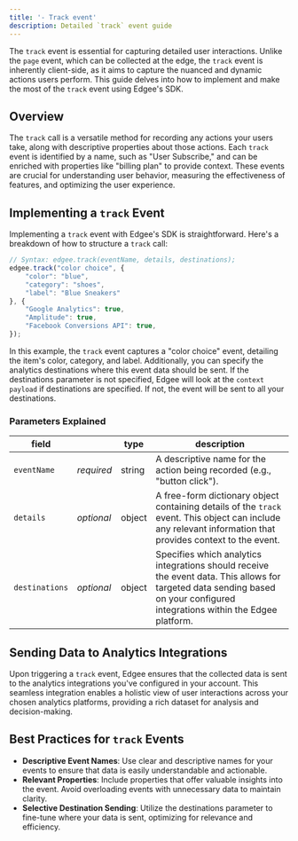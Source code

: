 ```yaml
---
title: '- Track event'
description: Detailed `track` event guide
---
```



The `track` event is essential for capturing detailed user interactions. Unlike the `page` event, which can be collected at the edge, 
the `track` event is inherently client-side, as it aims to capture the nuanced and dynamic actions users perform. 
This guide delves into how to implement and make the most of the `track` event using Edgee's SDK.

## Overview

The `track` call is a versatile method for recording any actions your users take, 
along with descriptive properties about those actions. Each `track` event is identified by a name, 
such as "User Subscribe," and can be enriched with properties like "billing plan" to provide context. 
These events are crucial for understanding user behavior, measuring the effectiveness of features, and optimizing the user experience.

## Implementing a `track` Event

Implementing a `track` event with Edgee's SDK is straightforward. Here's a breakdown of how to structure a `track` call:

```javascript
// Syntax: edgee.track(eventName, details, destinations);
edgee.track("color choice", {
    "color": "blue",
    "category": "shoes",
    "label": "Blue Sneakers"
}, {
    "Google Analytics": true,
    "Amplitude": true,
    "Facebook Conversions API": true,
});
```

In this example, the `track` event captures a "color choice" event, detailing the item's color, category, and label.
Additionally, you can specify the analytics destinations where this event data should be sent. If the destinations parameter is not 
specified, Edgee will look at the `context payload` if destinations are specified. If not, the event will be sent to all your destinations.

### Parameters Explained

field |    | type | description
--- | -- |--- | ---
`eventName` | _required_ | string | A descriptive name for the action being recorded (e.g., "button click").
`details` | _optional_ | object | A free-form dictionary object containing details of the `track` event. This object can include any relevant information that provides context to the event.
`destinations` | _optional_ | object | Specifies which analytics integrations should receive the event data. This allows for targeted data sending based on your configured integrations within the Edgee platform.

## Sending Data to Analytics Integrations

Upon triggering a `track` event, Edgee ensures that the collected data is sent to the analytics integrations you've configured in your account. 
This seamless integration enables a holistic view of user interactions across your chosen analytics platforms, providing a rich dataset for analysis and decision-making.

## Best Practices for `track` Events

- **Descriptive Event Names**: Use clear and descriptive names for your events to ensure that data is easily understandable and actionable.
- **Relevant Properties**: Include properties that offer valuable insights into the event. Avoid overloading events with unnecessary data to maintain clarity.
- **Selective Destination Sending**: Utilize the destinations parameter to fine-tune where your data is sent, optimizing for relevance and efficiency.

